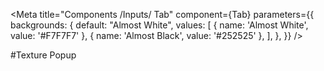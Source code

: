 



<Meta title="Components /Inputs/ Tab" component={Tab} 
parameters={{ 
       backgrounds: {
    default: "Almost White",
    values: [
      { name: 'Almost White', value: '#F7F7F7' },
      { name: 'Almost Black', value: '#252525' },
    ],
},
 }}
/>

#Texture Popup
<Preview>
    <Story name="default">
        <div className="w_prop">
            <Tab tabOptions={TextureTypes} active={0}/>
        </div >
    </Story>
</Preview>


